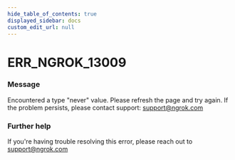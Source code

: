 ```yaml
---
hide_table_of_contents: true
displayed_sidebar: docs
custom_edit_url: null
---
```



# ERR_NGROK_13009

### Message

Encountered a type "never" value. Please refresh the page and try again. If the problem persists, please contact support: support@ngrok.com

### Further help

If you're having trouble resolving this error, please reach out to [support@ngrok.com](mailto:support@ngrok.com?subject=Help%20with%20ERR_NGROK_13009)

<ErrorDetails error="err_ngrok_13009" />
